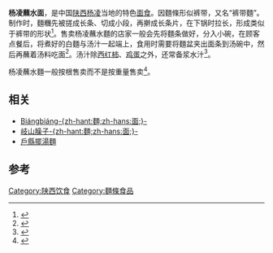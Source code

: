 {{NoteTA
|1=zh-hant:蘸水麵;zh-hans:蘸水面;蘸水面=>zh-hant:蘸水麵;
}}
'''杨凌蘸水面'''，是中国[[陕西|陕西]][[楊凌農業高新技術產業示範區|杨凌]]当地的特色[[面食|面食]]。因麵條形似裤带，又名“裤带麵”。制作时，麵糰先被搓成长条、切成小段，再擀成长条片，在下锅时拉长，形成类似于裤带的形状<ref>{{Cite book|title=新编家常菜谱 2|last=爱心家肴美食文化工作室编|first=|publisher=青岛：[[青岛出版社|青岛出版社]]|year=2009.04|isbn=978-7-5436-5321-4|location=|pages=162}}</ref>。售卖杨凌蘸水麵的店家一般会先将麵条做好，分入小碗，在顾客点餐后，将煮好的白麵与汤汁一起端上，食用时需要将麵盆夹出面条到汤碗中，然后再蘸着汤料吃面<ref>{{Cite book|title=陕西旅游系列丛书 食 陕西 2|last=董宪民主编；郜家福副主编|first=|publisher=西安：[[陕西旅游出版社|陕西旅游出版社]]|year=2012.07|isbn=7-5418-2677-4|location=|pages=149}}</ref>。汤汁除[[西红柿|西红柿]]、[[鸡蛋|鸡蛋]]之外，还常备浆水汁<ref>{{Cite book|title=吃透你了，西安|last=周人果著|first=|publisher=青岛：青岛出版社|year=2014.05|isbn=978-7-5552-0205-9|location=|pages=151}}</ref>。

杨凌蘸水麵一般按根售卖而不是按重量售卖<ref>{{cite web |title=杨凌美食：蘸水面“裤带面” 餐中之秀妙味乳鸽 |url=http://torch.2008.sina.com.cn/other/2008-04-12/164867441.shtml |website=新浪 |accessdate=2019-03-07 |archive-date=2019-08-31 |archive-url=https://web.archive.org/web/20190831005010/http://torch.2008.sina.com.cn/other/2008-04-12/164867441.shtml |dead-url=no }}</ref>。

== 相关 ==
*[[Biángbiáng面|Biángbiáng-{zh-hant:麵;zh-hans:面;}-]]
*[[岐山臊子面|岐山臊子-{zh-hant:麵;zh-hans:面;}-]]
*[[戶縣擺湯麵|戶縣擺湯麵]]

==参考==
{{reflist}}
{{Shaanxi_topics}}
{{面条}}
{{food-stub}}

[[Category:陕西饮食|Category:陕西饮食]]
[[Category:麵條食品|Category:麵條食品]]